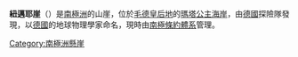 {{coord|73|7|S|1|45|W|display=title}}

'''紐邁耶崖'''（{{lang-de|Neumayersteilwand}}）是[[南極洲|南極洲]]的山崖，位於[[毛德皇后地|毛德皇后地]]的[[瑪塔公主海岸|瑪塔公主海岸]]，由[[德國|德國]]探險隊發現，以[[德國|德國]]的地球物理學家命名，現時由[[南極條約體系|南極條約體系]]管理。

[[Category:南極洲懸崖|Category:南極洲懸崖]]


{{Antarctica-geo-stub}}